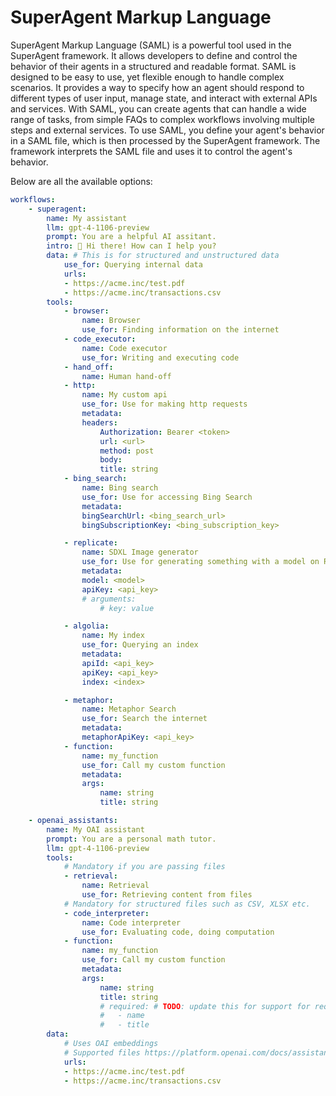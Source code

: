 # SuperAgent Markup Language

SuperAgent Markup Language (SAML) is a powerful tool used in the SuperAgent framework. It allows developers to define and control the behavior of their agents in a structured and readable format. SAML is designed to be easy to use, yet flexible enough to handle complex scenarios. It provides a way to specify how an agent should respond to different types of user input, manage state, and interact with external APIs and services. With SAML, you can create agents that can handle a wide range of tasks, from simple FAQs to complex workflows involving multiple steps and external services. To use SAML, you define your agent's behavior in a SAML file, which is then processed by the SuperAgent framework. The framework interprets the SAML file and uses it to control the agent's behavior.

Below are all the available options:

```yaml
workflows:
    - superagent: 
        name: My assistant
        llm: gpt-4-1106-preview
        prompt: You are a helpful AI assitant.
        intro: 👋 Hi there! How can I help you?
        data: # This is for structured and unstructured data
            use_for: Querying internal data
            urls:
            - https://acme.inc/test.pdf
            - https://acme.inc/transactions.csv
        tools: 
            - browser: 
                name: Browser
                use_for: Finding information on the internet
            - code_executor: 
                name: Code executor
                use_for: Writing and executing code
            - hand_off: 
                name: Human hand-off
            - http: 
                name: My custom api
                use_for: Use for making http requests
                metadata: 
                headers:
                    Authorization: Bearer <token>
                    url: <url>
                    method: post
                    body:
                    title: string
            - bing_search: 
                name: Bing search
                use_for: Use for accessing Bing Search
                metadata:
                bingSearchUrl: <bing_search_url>
                bingSubscriptionKey: <bing_subscription_key>

            - replicate: 
                name: SDXL Image generator
                use_for: Use for generating something with a model on Replicate
                metadata:
                model: <model>
                apiKey: <api_key>
                # arguments:
                    # key: value

            - algolia: 
                name: My index
                use_for: Querying an index
                metadata:
                apiId: <api_key>
                apiKey: <api_key>
                index: <index>

            - metaphor: 
                name: Metaphor Search
                use_for: Search the internet
                metadata:
                metaphorApiKey: <api_key>
            - function:
                name: my_function
                use_for: Call my custom function
                metadata:
                args:
                    name: string
                    title: string

    - openai_assistants:
        name: My OAI assistant
        prompt: You are a personal math tutor.
        llm: gpt-4-1106-preview
        tools:
            # Mandatory if you are passing files
            - retrieval:
                name: Retrieval
                use_for: Retrieving content from files
            # Mandatory for structured files such as CSV, XLSX etc.
            - code_interpreter:
                name: Code interpreter
                use_for: Evaluating code, doing computation
            - function: 
                name: my_function
                use_for: Call my custom function
                metadata:
                args:
                    name: string
                    title: string
                    # required: # TODO: update this for support for required args (https://github.com/homanp/superagent/blob/main/libs/superagent/app/tools/__init__.py#L79)
                    #   - name
                    #   - title
        data:
            # Uses OAI embeddings
            # Supported files https://platform.openai.com/docs/assistants/tools/supported-files
            urls:
            - https://acme.inc/test.pdf
            - https://acme.inc/transactions.csv
```
